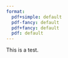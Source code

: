 ```yaml
---
format:
  pdf+simple: default
  pdf-fancy: default
  pdf+fancy: default
  pdf: default
---
```


This is a test.